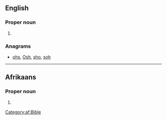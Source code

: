 {{also|hos|hoş|hős}}
==English==

===Proper noun===
{{en-proper noun}}

# {{abbreviation of|Hosea}}

===Anagrams===
* [[ohs#English|ohs]], [[Osh#English|Osh]], [[sho#English|sho]], [[soh#English|soh]]

----

==Afrikaans==

===Proper noun===
{{af-proper noun}}

# {{abbreviation of|lang=af|Hosea}}

[[Category:af:Bible]]